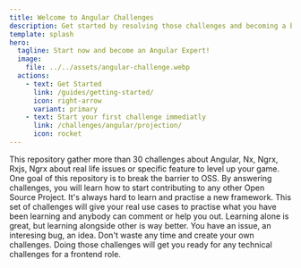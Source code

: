 ```yaml
---
title: Welcome to Angular Challenges
description: Get started by resolving those challenges and becoming a better Angular FrontEnd engineer.
template: splash
hero:
  tagline: Start now and become an Angular Expert!
  image:
    file: ../../assets/angular-challenge.webp
  actions:
    - text: Get Started
      link: /guides/getting-started/
      icon: right-arrow
      variant: primary
    - text: Start your first challenge immediatly
      link: /challenges/angular/projection/
      icon: rocket
---
```



<CardGrid>
  <Card title="More than 30 challenges">
    This repository gather more than 30 challenges about Angular, Nx, Ngrx,
    Rxjs, Ngrx about real life issues or specific feature to level up your game.
  </Card>
  <Card title="Become an OSS maintainer">
    One goal of this repository is to break the barrier to OSS. By answering
    challenges, you will learn how to start contributing to any other Open
    Source Project.
  </Card>
  <Card title="Learn alongside other">
    It's always hard to learn and practise a new framework. This set of
    challenges will give your real use cases to practise what you have been
    learning and anybody can comment or help you out. Learning alone is great,
    but learning alongside other is way better.
  </Card>
  <Card title="Contribute">
    You have an issue, an interesing bug, an idea. Don't waste any time and
    create your own challenges.
  </Card>
  <Card title="Prepare yourself for interview">
    Doing those challenges will get you ready for any technical challenges for a
    frontend role.
  </Card>
</CardGrid>
